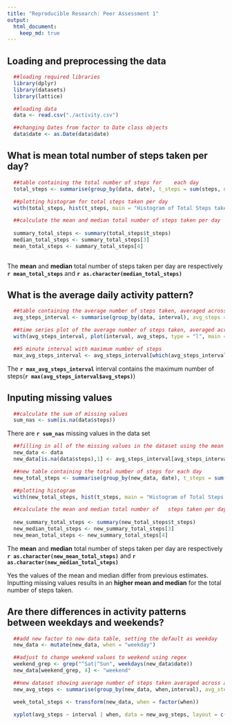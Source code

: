 ```yaml
---
title: "Reproducible Research: Peer Assessment 1"
output: 
  html_document: 
    keep_md: true
---
```


## Loading and preprocessing the data
```r
  ##loading required libraries
  library(dplyr)
  library(datasets)
  library(lattice)

  ##loading data
  data <- read.csv("./activity.csv")

  ##changing Dates from factor to Date class objects
  data$date <- as.Date(data$date)
```
  
  
## What is mean total number of steps taken per day?

```r
  ##table containing the total number of steps for    each day
  total_steps <- summarise(group_by(data, date), t_steps = sum(steps, na.rm = TRUE))

  ##plotting histogram for total steps taken per day
  with(total_steps, hist(t_steps, main = "Histogram of Total Steps taken", xlab = "Total Steps"))

  ##calculate the mean and median total number of steps taken per day
  
  summary_total_steps <- summary(total_steps$t_steps)
  median_total_steps <- summary_total_steps[3]
  mean_total_steps <- summary_total_steps[4]
  
```

The <b>mean</b> and <b>median</b> total number of steps taken per day are respectively <b>`r mean_total_steps`</b> and <b>`r as.character(median_total_steps)`</b>

## What is the average daily activity pattern?
```r
  ##table containing the average number of steps taken, averaged across all days for each interval
  avg_steps_interval <- summarise(group_by(data, interval), avg_steps = mean(steps, na.rm = TRUE))

  ##time series plot of the average number of steps taken, averaged across all days for each interval
  with(avg_steps_interval, plot(interval, avg_steps, type = "l", main = "Plot of average number of steps taken by Interval", ylab = "Average number of steps"))

  ##5 minute interval with maximum number of steps
  max_avg_steps_interval <- avg_steps_interval[which(avg_steps_interval$avg_steps == max(avg_steps_interval$avg_steps)),1]
```

The <b>`r max_avg_steps_interval`</b> interval contains the maximum number of steps(<b>`r max(avg_steps_interval$avg_steps)`</b>)

## Inputing missing values
```r
  ##calculate the sum of missing values
  sum_nas <- sum(is.na(data$steps))
```

There are <b>`r sum_nas`</b> missing values in the data set

```r
  ##filling in all of the missing values in the dataset using the mean value for that 5-minute interval.
  new_data <- data
  new_data[is.na(data$steps),1] <- avg_steps_interval[avg_steps_interval == new_data[is.na(new_data$steps),3], 2]

  ##new table containing the total number of steps for each day
  new_total_steps <- summarise(group_by(new_data, date), t_steps = sum(steps, na.rm = TRUE))

  ##plotting histogram
  with(new_total_steps, hist(t_steps, main = "Histogram of Total Steps taken", xlab = "Total Steps"))

  ##calculate the mean and median total number of   steps taken per day
  
  new_summary_total_steps <- summary(new_total_steps$t_steps)
  new_median_total_steps <- new_summary_total_steps[3]
  new_mean_total_steps <- new_summary_total_steps[4]

```

The <b>mean</b> and <b>median</b> total number of steps taken per day are respectively <b>`r as.character(new_mean_total_steps)`</b> and <b>`r as.character(new_median_total_steps)`</b>

  Yes the values of the mean and median differ from previous estimates.
  Inputting missing values results in an <b>higher mean and median</b> for the total number of steps taken.

## Are there differences in activity patterns between weekdays and weekends?

```r
  ##add new factor to new data table, setting the default as weekday
  new_data <- mutate(new_data, when = "weekday")

  ##adjust to change weekend values to weekend using regex
  weekend_grep <- grep("^Sat|^Sun", weekdays(new_data$date))
  new_data[weekend_grep, 4] <- "weekend"

  ##new dataset showing average number of steps taken averaged across all weekday days or weekend days
  new_avg_steps <- summarise(group_by(new_data, when,interval), avg_steps = mean(steps, na.rm = TRUE))

  week_total_steps <- transform(new_data, when = factor(when))

  xyplot(avg_steps ~ interval | when, data = new_avg_steps, layout = c(1, 2), type = "l", ylab = "Number of steps", xlab = "Interval")
  
  
```
